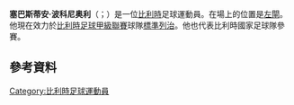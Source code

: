 {{noteTA
|G1=Football
|G2=uefa
|G3=EPL
|1=zh-hans:波科尼奥利;zh-hk:普高奴尼;zh-tw:波科尼奧利;
}}

{{Infobox football biography
|name           = 塞巴斯蒂安·波科尼奥利<br/>Sébastien Pocognoli
|image          = Vorscla-Standard (7).jpg
|image_size     = 
|caption        = 
|fullname       = 
|birth_date     = {{birth date and age|1987|8|1|df=y}}
|birth_place    = [[比利時|比利時]][[瑟蘭|瑟蘭]]
|height         = {{height|m=1.82}}
|position       = [[左閘|左閘]]
|currentclub    = [[皇家標準列治|標準列治]]
|clubnumber     = 15
|youthyears1    = 2000–2005
|youthclubs1    = [[皇家標準列治|標準列治]]
|years1         = 2004–2007
|clubs1         = [[皇家亨克體育會|亨克]]
|caps1          = 45
|goals1         = 1
|years2         = 2007–2010
|clubs2         = [[阿爾克馬爾足球會|阿爾克馬爾]]
|caps2          = 64
|goals2         = 5
|years3         = 2010–2013
|clubs3         = [[皇家標準列治|標準列治]]
|caps3          = 85
|goals3         = 2
|years4         = 2013–2014
|clubs4         = [[漢諾威足球俱樂部|漢諾威96]]
|caps4          = 30
|goals4         = 0
|years5         = 2014–2017
|clubs5         = [[西布罗姆维奇足球俱乐部|西布罗姆维奇]]
|caps5          = 16
|goals5         = 0
|years6         = 2016–2017
|clubs6         = → [[布莱顿足球俱乐部|布莱顿]]
|caps6          = 20
|goals6         = 1
|years7         = 2017–
|clubs7         = [[皇家標準列治|標準列治]]
|caps7          = 1
|goals7         = 0
|nationalyears1 = 2002–2003
|nationalteam1  = 比利時U16
|nationalcaps1  = 19
|nationalgoals1 = 1
|nationalyears2 = 2003–2004
|nationalteam2  = 比利時U17
|nationalcaps2  = 13
|nationalgoals2 = 2
|nationalyears3 = 2004–2006
|nationalteam3  = 比利時U19
|nationalcaps3  = 20
|nationalgoals3 = 2
|nationalyears4 = 2006–2008
|nationalteam4  = [[比利時21歲以下國家足球隊|比利時U21]]
|nationalcaps4  = 12
|nationalgoals4 = 1
|nationalyears5 = 2008–
|nationalteam5  = [[比利時國家足球隊|比利時]]
|nationalcaps5  = 13
|nationalgoals5 = 0
|club-update    = 22:06, 18 February 2016 (UTC)
|ntupdate       = 22:06, 18 February 2016 (UTC)
}}
'''塞巴斯蒂安·波科尼奥利'''（{{lang-fr|Sébastien Pocognoli}}；{{bd|1987年|8月1日}}）是一位[[比利時|比利時]]足球運動員。在場上的位置是[[左閘|左閘]]。他現在效力於[[比利時足球甲級聯賽|比利時足球甲級聯賽]]球隊[[皇家標準列治|標準列治]]。他也代表比利時國家足球隊參賽。

==參考資料==
{{Reflist}}

{{2008年奧運會男子足球比利時參賽名單}}
{{DEFAULTSORT: Pocognoli, Sébastien}}
[[Category:比利時足球運動員|Category:比利時足球運動員]]